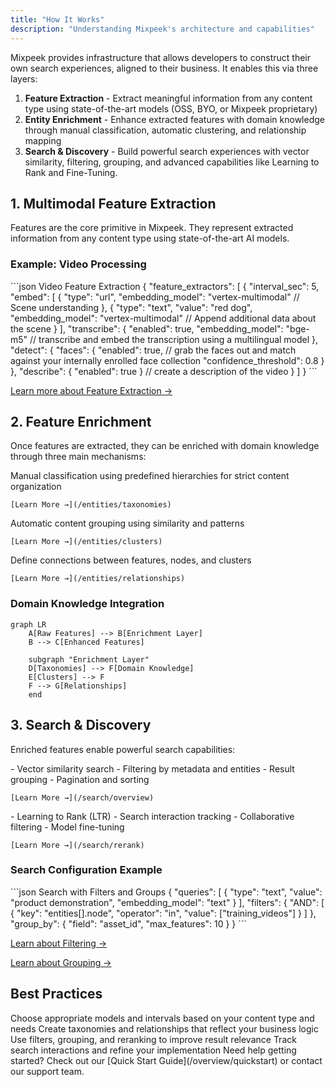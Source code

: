 ```yaml
---
title: "How It Works"
description: "Understanding Mixpeek's architecture and capabilities"
---
```


Mixpeek provides infrastructure that allows developers to construct their own search experiences, aligned to their business. It enables this via three layers:

1. **Feature Extraction** - Extract meaningful information from any content type using state-of-the-art models (OSS, BYO, or Mixpeek proprietary)
2. **Entity Enrichment** - Enhance extracted features with domain knowledge through manual classification, automatic clustering, and relationship mapping
3. **Search & Discovery** - Build powerful search experiences with vector similarity, filtering, grouping, and advanced capabilities like Learning to Rank and Fine-Tuning. 

## 1. Multimodal Feature Extraction

Features are the core primitive in Mixpeek. They represent extracted information from any content type using state-of-the-art AI models.

### Example: Video Processing

<CodeGroup>
```json Video Feature Extraction
{
  "feature_extractors": [
    {
      "interval_sec": 5,
      "embed": [
        {
          "type": "url",
          "embedding_model": "vertex-multimodal"  // Scene understanding
        },
        {
          "type": "text",
          "value": "red dog",
          "embedding_model": "vertex-multimodal"  // Append additional data about the scene
        }
      ],
      "transcribe": { 
        "enabled": true,
        "embedding_model": "bge-m5" // transcribe and embed the transcription using a multilingual model
      },
      "detect": {
        "faces": {
          "enabled": true, // grab the faces out and match against your internally enrolled face collection
          "confidence_threshold": 0.8
        }
      },
      "describe": { "enabled": true } // create a description of the video
    }
  ]
}
```
</CodeGroup>

[Learn more about Feature Extraction →](/ingestion/extractors)

## 2. Feature Enrichment

Once features are extracted, they can be enriched with domain knowledge through three main mechanisms:

<CardGroup cols={3}>
  <Card title="Taxonomies" icon="sitemap">
    Manual classification using predefined hierarchies for strict content organization
    
    [Learn More →](/entities/taxonomies)
  </Card>
  
  <Card title="Clusters" icon="object-group">
    Automatic content grouping using similarity and patterns
    
    [Learn More →](/entities/clusters)
  </Card>
  
  <Card title="Relationships" icon="diagram-project">
    Define connections between features, nodes, and clusters
    
    [Learn More →](/entities/relationships)
  </Card>
</CardGroup>

### Domain Knowledge Integration

```mermaid
graph LR
    A[Raw Features] --> B[Enrichment Layer]
    B --> C[Enhanced Features]
    
    subgraph "Enrichment Layer"
    D[Taxonomies] --> F[Domain Knowledge]
    E[Clusters] --> F
    F --> G[Relationships]
    end
```

## 3. Search & Discovery

Enriched features enable powerful search capabilities:

<AccordionGroup>
  <Accordion title="Core Search Features">
    - Vector similarity search
    - Filtering by metadata and entities
    - Result grouping
    - Pagination and sorting
    
    [Learn More →](/search/overview)
  </Accordion>

  <Accordion title="Advanced Capabilities">
    - Learning to Rank (LTR)
    - Search interaction tracking
    - Collaborative filtering
    - Model fine-tuning
    
    [Learn More →](/search/rerank)
  </Accordion>
</AccordionGroup>

### Search Configuration Example

<CodeGroup>
```json Search with Filters and Groups
{
  "queries": [
    {
      "type": "text",
      "value": "product demonstration",
      "embedding_model": "text"
    }
  ],
  "filters": {
    "AND": [
      {
        "key": "entities[].node",
        "operator": "in",
        "value": ["training_videos"]
      }
    ]
  },
  "group_by": {
    "field": "asset_id",
    "max_features": 10
  }
}
```
</CodeGroup>

[Learn about Filtering →](/search/filters)

[Learn about Grouping →](/search/group)

## Best Practices

<Steps>
  <Step title="Plan Your Feature Extraction">
    Choose appropriate models and intervals based on your content type and needs
  </Step>
  <Step title="Design Your Domain Model">
    Create taxonomies and relationships that reflect your business logic
  </Step>
  <Step title="Optimize Search">
    Use filters, grouping, and reranking to improve result relevance
  </Step>
  <Step title="Monitor & Iterate">
    Track search interactions and refine your implementation
  </Step>
</Steps>

<Note>
  Need help getting started? Check out our [Quick Start Guide](/overview/quickstart) or contact our support team.
</Note>
